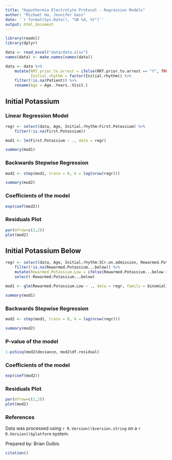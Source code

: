 ```yaml
---
title: "Hypothermia Electrolyte Protocol - Regression Models"
author: "Michael Ha, Jennifer Gass"
date: '`r format(Sys.Date(), "%B %d, %Y")`'
output: html_document
---
```


```r
library(readxl)
library(dplyr)

data <- read_excel("data/data.xlsx")
names(data) <- make.names(names(data))

data <- data %>%
    mutate(RRT.prior.to.arrest = ifelse(RRT.prior.to.arrest == "Y", TRUE, FALSE),
           Initial.rhythm = factor(Initial.rhythm)) %>%
    filter(!is.na(Patient)) %>%
    rename(Age = Age..Years..Visit.)

```

## Initial Potassium

### Linear Regression Model

```r
regr <- select(data, Age, Initial.rhythm:First.Potassium) %>%
    filter(!is.na(First.Potassium))

mod1 <- lm(First.Potassium ~ ., data = regr)

summary(mod1)
```

### Backwards Stepwise Regression

```r
mod2 <- step(mod1, trace = 0, k = log(nrow(regr)))

summary(mod2)
```

### Coefficients of the model

```r
exp(coef(mod2))
```

### Residuals Plot

```r
par(mfrow=c(2,2))
plot(mod2)
```

## Initial Potassium Below

```r
regr <- select(data, Age, Initial.rhythm:SCr.on.admission, Rewarmed.Potassium...below) %>%
    filter(!is.na(Rewarmed.Potassium...below)) %>%
    mutate(Rewarmed.Potassium.Low = ifelse(Rewarmed.Potassium...below >= 0.5, TRUE, FALSE)) %>%
    select(-Rewarmed.Potassium...below)

mod1 <- glm(Rewarmed.Potassium.Low ~ ., data = regr, family = binomial)

summary(mod1)
```

### Backwards Stepwise Regression

```r
mod2 <- step(mod1, trace = 0, k = log(nrow(regr)))

summary(mod2)
```

### P-value of the model

```r
1-pchisq(mod2$deviance, mod2$df.residual)
```

### Coefficients of the model

```r
exp(coef(mod2))
```

### Residuals Plot

```r
par(mfrow=c(2,2))
plot(mod2)
```


### References

Data was processed using `r R.Version()$version.string` on a `r R.Version()$platform` system.

Prepared by: Brian Gulbis

```r
citation()
```

